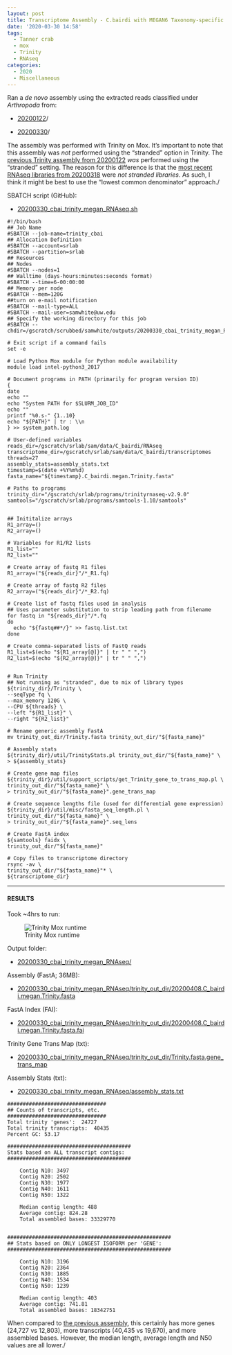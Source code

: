 ```yaml
---
layout: post
title: Transcriptome Assembly - C.bairdi with MEGAN6 Taxonomy-specific Reads with Trinity on Mox
date: '2020-03-30 14:58'
tags:
  - Tanner crab
  - mox
  - Trinity
  - RNAseq
categories:
  - 2020
  - Miscellaneous
---
```

Ran a _de novo_ assembly using the extracted reads classified under _Arthropoda_ from:

- [20200122](https://robertslab.github.io/sams-notebook/posts/2020/2020-01-22-Data-Wrangling-Arthropoda-and-Alveolata-Taxonomic-RNAseq-FastQ-Extractions.html)/

- [20200330](https://robertslab.github.io/sams-notebook/posts/2020/2020-03-30-RNAseq-Reads-Extractions-C.bairdi-Taxonomic-Reads-Extractions-with-MEGAN6-on-swoose.html)/

The assembly was performed with Trinity on Mox. It's important to note that this assembly was _not_ performed using the "stranded" option in Trinity. The [previous Trinity assembly from 20200122](https://robertslab.github.io/sams-notebook/posts/2020/2020-01-22-Transcriptome-Assembly-C.bairdi-with-MEGAN6-Taxonomy-specific-Reads-with-Trinity-on-Mox.html) _was_ performed using the "stranded" setting. The reason for this difference is that the [most recent RNAseq libraries from 20200318](https://robertslab.github.io/sams-notebook/2020/03/18/Data-Received-C.bairdi-RNAseq-Data-from-Genewiz.html) were _not stranded libraries_. As such, I think it might be best to use the "lowest common denominator" approach./

SBATCH script (GitHub):

- [20200330_cbai_trinity_megan_RNAseq.sh](https://github.com/RobertsLab/sams-notebook/blob/master/sbatch_scripts/20200330_cbai_trinity_megan_RNAseq.sh)

```shell
#!/bin/bash
## Job Name
#SBATCH --job-name=trinity_cbai
## Allocation Definition
#SBATCH --account=srlab
#SBATCH --partition=srlab
## Resources
## Nodes
#SBATCH --nodes=1
## Walltime (days-hours:minutes:seconds format)
#SBATCH --time=6-00:00:00
## Memory per node
#SBATCH --mem=120G
##turn on e-mail notification
#SBATCH --mail-type=ALL
#SBATCH --mail-user=samwhite@uw.edu
## Specify the working directory for this job
#SBATCH --chdir=/gscratch/scrubbed/samwhite/outputs/20200330_cbai_trinity_megan_RNAseq

# Exit script if a command fails
set -e

# Load Python Mox module for Python module availability
module load intel-python3_2017

# Document programs in PATH (primarily for program version ID)
{
date
echo ""
echo "System PATH for $SLURM_JOB_ID"
echo ""
printf "%0.s-" {1..10}
echo "${PATH}" | tr : \\n
} >> system_path.log

# User-defined variables
reads_dir=/gscratch/srlab/sam/data/C_bairdi/RNAseq
transcriptome_dir=/gscratch/srlab/sam/data/C_bairdi/transcriptomes
threads=27
assembly_stats=assembly_stats.txt
timestamp=$(date +%Y%m%d)
fasta_name="${timestamp}.C_bairdi.megan.Trinity.fasta"

# Paths to programs
trinity_dir="/gscratch/srlab/programs/trinityrnaseq-v2.9.0"
samtools="/gscratch/srlab/programs/samtools-1.10/samtools"


## Inititalize arrays
R1_array=()
R2_array=()

# Variables for R1/R2 lists
R1_list=""
R2_list=""

# Create array of fastq R1 files
R1_array=("${reads_dir}"/*_R1.fq)

# Create array of fastq R2 files
R2_array=("${reads_dir}"/*_R2.fq)

# Create list of fastq files used in analysis
## Uses parameter substitution to strip leading path from filename
for fastq in "${reads_dir}"/*.fq
do
  echo "${fastq##*/}" >> fastq.list.txt
done

# Create comma-separated lists of FastQ reads
R1_list=$(echo "${R1_array[@]}" | tr " " ",")
R2_list=$(echo "${R2_array[@]}" | tr " " ",")


# Run Trinity
## Not running as "stranded", due to mix of library types
${trinity_dir}/Trinity \
--seqType fq \
--max_memory 120G \
--CPU ${threads} \
--left "${R1_list}" \
--right "${R2_list}"

# Rename generic assembly FastA
mv trinity_out_dir/Trinity.fasta trinity_out_dir/"${fasta_name}"

# Assembly stats
${trinity_dir}/util/TrinityStats.pl trinity_out_dir/"${fasta_name}" \
> ${assembly_stats}

# Create gene map files
${trinity_dir}/util/support_scripts/get_Trinity_gene_to_trans_map.pl \
trinity_out_dir/"${fasta_name}" \
> trinity_out_dir/"${fasta_name}".gene_trans_map

# Create sequence lengths file (used for differential gene expression)
${trinity_dir}/util/misc/fasta_seq_length.pl \
trinity_out_dir/"${fasta_name}" \
> trinity_out_dir/"${fasta_name}".seq_lens

# Create FastA index
${samtools} faidx \
trinity_out_dir/"${fasta_name}"

# Copy files to transcriptome directory
rsync -av \
trinity_out_dir/"${fasta_name}"* \
${transcriptome_dir}
```

---

#### RESULTS

Took ~4hrs to run:

![Trinity Mox runtime](https://github.com/RobertsLab/sams-notebook/blob/master/images/screencaps/20200330_cbai_trinity_megan_RNAseq_runtime.png?raw=true)

Output folder:

- [20200330_cbai_trinity_megan_RNAseq/](https://gannet.fish.washington.edu/Atumefaciens/20200330_cbai_trinity_megan_RNAseq/)

Assembly (FastA; 36MB):

- [20200330_cbai_trinity_megan_RNAseq/trinity_out_dir/20200408.C_bairdi.megan.Trinity.fasta](https://gannet.fish.washington.edu/Atumefaciens/20200330_cbai_trinity_megan_RNAseq/trinity_out_dir/20200408.C_bairdi.megan.Trinity.fasta)

FastA Index (FAI):

- [20200330_cbai_trinity_megan_RNAseq/trinity_out_dir/20200408.C_bairdi.megan.Trinity.fasta.fai](https://gannet.fish.washington.edu/Atumefaciens/20200330_cbai_trinity_megan_RNAseq/trinity_out_dir/20200408.C_bairdi.megan.Trinity.fasta.fai)

Trinity Gene Trans Map (txt):

- [20200330_cbai_trinity_megan_RNAseq/trinity_out_dir/Trinity.fasta.gene_trans_map](https://gannet.fish.washington.edu/Atumefaciens/20200330_cbai_trinity_megan_RNAseq/trinity_out_dir/Trinity.fasta.gene_trans_map)

Assembly Stats (txt):

- [20200330_cbai_trinity_megan_RNAseq/assembly_stats.txt](https://gannet.fish.washington.edu/Atumefaciens/20200330_cbai_trinity_megan_RNAseq/assembly_stats.txt)


```
################################
## Counts of transcripts, etc.
################################
Total trinity 'genes':	24727
Total trinity transcripts:	40435
Percent GC: 53.17

########################################
Stats based on ALL transcript contigs:
########################################

	Contig N10: 3497
	Contig N20: 2502
	Contig N30: 1977
	Contig N40: 1611
	Contig N50: 1322

	Median contig length: 488
	Average contig: 824.28
	Total assembled bases: 33329770


#####################################################
## Stats based on ONLY LONGEST ISOFORM per 'GENE':
#####################################################

	Contig N10: 3196
	Contig N20: 2364
	Contig N30: 1885
	Contig N40: 1534
	Contig N50: 1239

	Median contig length: 403
	Average contig: 741.81
	Total assembled bases: 18342751

```

When compared to [the previous assembly](https://robertslab.github.io/sams-notebook/posts/2020/2020-01-22-Transcriptome-Assembly-C.bairdi-with-MEGAN6-Taxonomy-specific-Reads-with-Trinity-on-Mox.html), this certainly has more genes (24,727 vs 12,803), more transcripts (40,435 vs 19,670), and more assembled bases. However, the median length, average length and N50 values are all lower./

